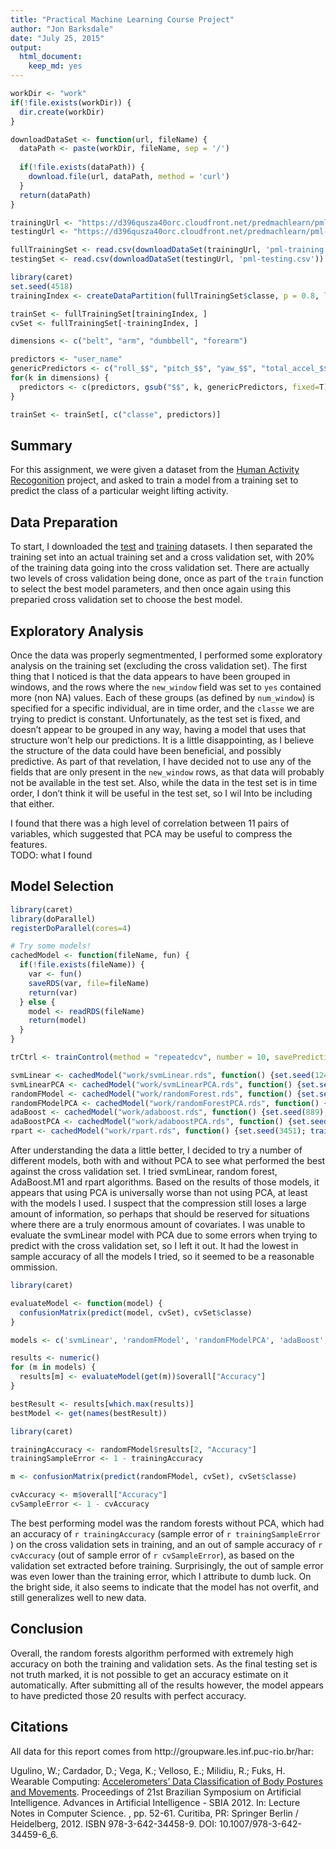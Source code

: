 ```yaml
---
title: "Practical Machine Learning Course Project"
author: "Jon Barksdale"
date: "July 25, 2015"
output: 
  html_document: 
    keep_md: yes
---
```


```r
workDir <- "work"
if(!file.exists(workDir)) {
  dir.create(workDir)
}

downloadDataSet <- function(url, fileName) {
  dataPath <- paste(workDir, fileName, sep = '/')
  
  if(!file.exists(dataPath)) {
    download.file(url, dataPath, method = 'curl')
  }
  return(dataPath)
}

trainingUrl <- "https://d396qusza40orc.cloudfront.net/predmachlearn/pml-training.csv"
testingUrl <- "https://d396qusza40orc.cloudfront.net/predmachlearn/pml-testing.csv"

fullTrainingSet <- read.csv(downloadDataSet(trainingUrl, 'pml-training.csv'))
testingSet <- read.csv(downloadDataSet(testingUrl, 'pml-testing.csv'))
```

```r
library(caret)
set.seed(4518)
trainingIndex <- createDataPartition(fullTrainingSet$classe, p = 0.8, list = F)

trainSet <- fullTrainingSet[trainingIndex, ]
cvSet <- fullTrainingSet[-trainingIndex, ]

dimensions <- c("belt", "arm", "dumbbell", "forearm")

predictors <- "user_name"
genericPredictors <- c("roll_$$", "pitch_$$", "yaw_$$", "total_accel_$$", "gyros_$$_x", "gyros_$$_y", "gyros_$$_z", "accel_$$_x", "accel_$$_y", "accel_$$_z", "magnet_$$_x", "magnet_$$_y", "magnet_$$_z")
for(k in dimensions) {
  predictors <- c(predictors, gsub("$$", k, genericPredictors, fixed=T))
}

trainSet <- trainSet[, c("classe", predictors)]
```


Summary
-------
For this assignment, we were given a dataset from the [Human Activity Recogonition](http://groupware.les.inf.puc-rio.br/har) project, and asked to train a model from a training set to predict the class of a particular weight lifting activity.  

Data Preparation
----------------

To start, I downloaded the [test](https://d396qusza40orc.cloudfront.net/predmachlearn/pml-testing.csv) and [training](https://d396qusza40orc.cloudfront.net/predmachlearn/pml-training.csv) datasets.  I then separated the training set into an actual training set and a cross validation set, with 20% of the training data going into the cross validation set.  There are actually two levels of cross validation being done, once as part of the `train` function to select the best model parameters, and then once again using this preparied cross validation set to choose the best model. 

Exploratory Analysis
--------------------
Once the data was properly segmentmented, I performed some exploratory analysis on the training set (excluding the cross validation set).  The first thing that I noticed is that the data appears to have been grouped in windows, and the rows where the `new_window` field was set to `yes` contained more (non NA) values.  Each of these groups (as defined by `num_window`) is specified for a specific individual, are in time order, and the `classe` we are trying to predict is constant.  Unfortunately, as the test set is fixed, and doesn't appear to be grouped in any way, having a model that uses that structure won't help our predictions.  It is a little disappointing, as I believe the structure of the data could have been beneficial, and possibly predictive.  As part of that revelation, I have decided not to use any of the fields that are only present in the `new_window` rows, as that data will probably not be available in the test set.  Also, while the data in the test set is in time order, I don't think it will be useful in the test set, so I wil lnto be including that either.  

I found that there was a high level of correlation between 11 pairs of variables, which suggested that PCA may be useful to compress the features.  
TODO: what I found

Model Selection
---------------
```r
library(caret)
library(doParallel)
registerDoParallel(cores=4)

# Try some models! 
cachedModel <- function(fileName, fun) {
  if(!file.exists(fileName)) {
    var <- fun()
    saveRDS(var, file=fileName)
    return(var)
  } else {
    model <- readRDS(fileName)
    return(model)
  }
}

trCtrl <- trainControl(method = "repeatedcv", number = 10, savePredictions = T, classProbs = T, preProcOptions = list(thresh = 0.8, ICAcomp = 3))

svmLinear <- cachedModel("work/svmLinear.rds", function() {set.seed(1246); train(classe ~ ., trainSet, method = "svmLinear", trControl = trCtrl)})
svmLinearPCA <- cachedModel("work/svmLinearPCA.rds", function() {set.seed(42235); train(classe ~ ., trainSet, method = "svmLinear", preProcess = "pca", trControl = trCtrl)})
randomFModel <- cachedModel("work/randomForest.rds", function() {set.seed(2314); train(classe ~ ., trainSet, method = "rf", trControl = trCtrl)})
randomFModelPCA <- cachedModel("work/randomForestPCA.rds", function() {set.seed(98754); train(classe ~ ., trainSet, method = "rf", preProcess = "pca", trControl = trCtrl)})
adaBoost <- cachedModel("work/adaboost.rds", function() {set.seed(889); train(classe ~ ., trainSet, method = "AdaBoost.M1", trControl = trCtrl)})
adaBoostPCA <- cachedModel("work/adaboostPCA.rds", function() {set.seed(7139); train(classe ~ ., trainSet, method = "AdaBoost.M1", preProcess = "pca", trControl = trCtrl)})
rpart <- cachedModel("work/rpart.rds", function() {set.seed(3451); train(classe ~ ., trainSet, method = "rpart", trControl = trCtrl)})
```


After understanding the data a little better, I decided to try a number of different models, both with and without PCA to see what performed the best against the cross validation set.  I tried svmLinear, random forest, AdaBoost.M1 and rpart algorithms.  Based on the results of those models, it appears that using PCA is universally worse than not using PCA, at least with the models I used.  I suspect that the compression still loses a large amount of information, so perhaps that should be reserved for situations where there are a truly enormous amount of covariates.  I was unable to evaluate the svmLinear model with PCA due to some errors when trying to predict with the cross validation set, so I left it out.  It had the lowest in sample accuracy of all the models I tried, so it seemed to be a reasonable ommission.

```r
library(caret)

evaluateModel <- function(model) {
  confusionMatrix(predict(model, cvSet), cvSet$classe)
}

models <- c('svmLinear', 'randomFModel', 'randomFModelPCA', 'adaBoost', 'adaBoostPCA', 'rpart')

results <- numeric()
for (m in models) {
  results[m] <- evaluateModel(get(m))$overall["Accuracy"]
}

bestResult <- results[which.max(results)]
bestModel <- get(names(bestResult))
```

```r
library(caret)

trainingAccuracy <- randomFModel$results[2, "Accuracy"]
trainingSampleError <- 1 - trainingAccuracy

m <- confusionMatrix(predict(randomFModel, cvSet), cvSet$classe)

cvAccuracy <- m$overall["Accuracy"]
cvSampleError <- 1 - cvAccuracy
```

The best performing model was the random forests without PCA, which had an accuracy of `r trainingAccuracy` (sample error of `r trainingSampleError` ) on the cross validation sets in training, and an out of sample accuracy of `r cvAccuracy` (out of sample error of `r cvSampleError`), as based on the validation set extracted before training. Surprisingly, the out of sample error was even lower than the training error, which I attribute to dumb luck.  On the bright side, it also seems to indicate that the model has not overfit, and still generalizes well to new data.  

Conclusion
----------
Overall, the random forests algorithm performed with extremely high accuracy on both the training and validation sets.  As the final testing set is not truth marked, it is not possible to get an accuracy estimate on it automatically.  After submitting all of the results however, the model appears to have predicted those 20 results with perfect accuracy. 

Citations
---------

All data for this report comes from  http://groupware.les.inf.puc-rio.br/har: 

Ugulino, W.; Cardador, D.; Vega, K.; Velloso, E.; Milidiu, R.; Fuks, H. Wearable Computing: [Accelerometers' Data Classification of Body Postures and Movements](http://groupware.les.inf.puc-rio.br/work.jsf?p1=10335). Proceedings of 21st Brazilian Symposium on Artificial Intelligence. Advances in Artificial Intelligence - SBIA 2012. In: Lecture Notes in Computer Science. , pp. 52-61. Curitiba, PR: Springer Berlin / Heidelberg, 2012. ISBN 978-3-642-34458-9. DOI: 10.1007/978-3-642-34459-6_6. 